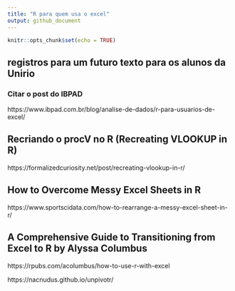 ```yaml
---
title: "R para quem usa o excel"
output: github_document
---
```


```r
knitr::opts_chunk$set(echo = TRUE)
```


## registros para um futuro texto para os alunos da Unirio


### Citar o post do IBPAD
https://www.ibpad.com.br/blog/analise-de-dados/r-para-usuarios-de-excel/


## Recriando o procV no R (Recreating VLOOKUP in R)
https://formalizedcuriosity.net/post/recreating-vlookup-in-r/

## How to Overcome Messy Excel Sheets in R
https://www.sportscidata.com/how-to-rearrange-a-messy-excel-sheet-in-r/

## A Comprehensive Guide to Transitioning from Excel to R by Alyssa Columbus
https://rpubs.com/acolumbus/how-to-use-r-with-excel


https://nacnudus.github.io/unpivotr/
